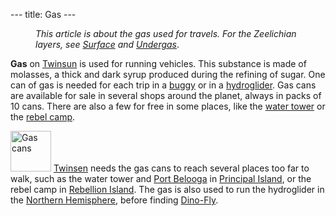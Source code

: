 ---
title: Gas
---

{{twinsunica import}}{{Infobox Item
 |image=Gas_inventory.png
 |type=tool
 |critical=yes
 |magical=no
 |unique=no
 |lba1=yes
 |lba2=
 |upgrades=no
 |rowposition=
 |columnposition=
 |effect=
 |effectamount=
 |purpose=
 |combattype=none
 |powerlevel=none
 |rate=none
 |range=none
 |damage=none
}}

:''This article is about the gas used for travels. For the Zeelichian layers, see [[Surface]] and [[Undergas]]''.

'''Gas''' on [[Twinsun]] is used for running vehicles. This substance is made of molasses, a thick and dark syrup produced during the refining of sugar. One can of gas is needed for each trip in a [[buggy]] or in a [[hydroglider]]. Gas cans are available for sale in several shops around the planet, always in packs of 10 cans. There are also a few for free in some places, like the [[water tower]] or the [[rebel camp]].

[[Image:Gas.png|right|65px|thumb|Gas cans]]
[[Twinsen]] needs the gas cans to reach several places too far to walk, such as the water tower and [[Port Belooga]] in [[Principal Island]], or the rebel camp in [[Rebellion Island]]. The gas is also used to run the hydroglider in the [[Northern Hemisphere]], before finding [[Dino-Fly]].